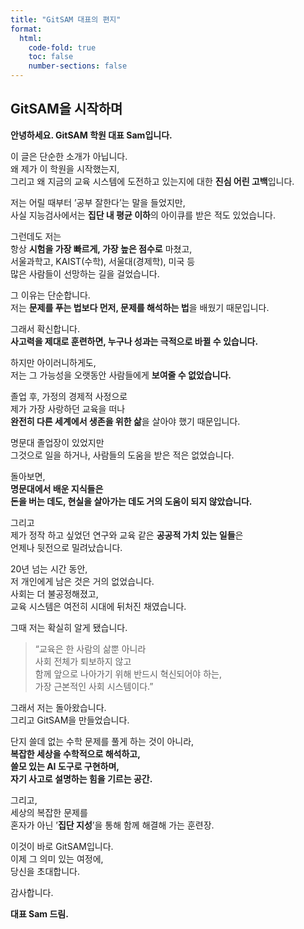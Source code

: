 ```yaml
---
title: "GitSAM 대표의 편지"
format:
  html:
    code-fold: true
    toc: false
    number-sections: false
---
```


## GitSAM을 시작하며

**안녕하세요. GitSAM 학원 대표 Sam입니다.**

이 글은 단순한 소개가 아닙니다.  
왜 제가 이 학원을 시작했는지,  
그리고 왜 지금의 교육 시스템에 도전하고 있는지에 대한 **진심 어린 고백**입니다.

저는 어릴 때부터 ‘공부 잘한다’는 말을 들었지만,  
사실 지능검사에서는 **집단 내 평균 이하**의 아이큐를 받은 적도 있었습니다.

그런데도 저는  
항상 **시험을 가장 빠르게, 가장 높은 점수로** 마쳤고,  
서울과학고, KAIST(수학), 서울대(경제학), 미국 등  
많은 사람들이 선망하는 길을 걸었습니다.

그 이유는 단순합니다.  
저는 **문제를 푸는 법보다 먼저, 문제를 해석하는 법**을 배웠기 때문입니다.

그래서 확신합니다.  
**사고력을 제대로 훈련하면, 누구나 성과는 극적으로 바뀔 수 있습니다.**

하지만 아이러니하게도,  
저는 그 가능성을 오랫동안 사람들에게 **보여줄 수 없었습니다.**

졸업 후, 가정의 경제적 사정으로  
제가 가장 사랑하던 교육을 떠나  
**완전히 다른 세계에서 생존을 위한 삶**을 살아야 했기 때문입니다.

명문대 졸업장이 있었지만  
그것으로 일을 하거나, 사람들의 도움을 받은 적은 없었습니다.

돌아보면,  
**명문대에서 배운 지식들은  
돈을 버는 데도, 현실을 살아가는 데도 거의 도움이 되지 않았습니다.**

그리고  
제가 정작 하고 싶었던 연구와 교육 같은 **공공적 가치 있는 일들**은  
언제나 뒷전으로 밀려났습니다.

20년 넘는 시간 동안,  
저 개인에게 남은 것은 거의 없었습니다.  
사회는 더 불공정해졌고,  
교육 시스템은 여전히 시대에 뒤처진 채였습니다.

그때 저는 확실히 알게 됐습니다.

> "교육은 한 사람의 삶뿐 아니라  
> 사회 전체가 퇴보하지 않고  
> 함께 앞으로 나아가기 위해 반드시 혁신되어야 하는,  
> 가장 근본적인 사회 시스템이다."

그래서 저는 돌아왔습니다.  
그리고 GitSAM을 만들었습니다.

단지 쓸데 없는 수학 문제를 풀게 하는 것이 아니라,  
**복잡한 세상을 수학적으로 해석하고,  
쓸모 있는 AI 도구로 구현하며,  
자기 사고로 설명하는 힘을 기르는 공간.**

그리고,  
세상의 복잡한 문제를  
혼자가 아닌 ‘**집단 지성**’을 통해 함께 해결해 가는 훈련장.

이것이 바로 GitSAM입니다.  
이제 그 의미 있는 여정에,  
당신을 초대합니다.

감사합니다.  

**대표 Sam 드림.**
